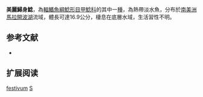{{Speciesbox
| name = 美麗鱘身鯰
| image = 
| image_width = 250px
| image_caption = 
| status = NE
| status_system = IUCN3.1
| genus = Sturisoma
| species = festivum
| authority = [[Myers|Myers]], 1942
| synonyms = 
}}

'''美麗鱘身鯰'''，為[[輻鰭魚綱|輻鰭魚綱]][[鯰形目|鯰形目]][[甲鯰科|甲鯰科]]的其中一[[種|種]]，為熱帶淡水魚，分布於[[南美洲|南美洲]][[馬拉開波湖|馬拉開波湖]]流域，體長可達16.9公分，棲息在底層水域，生活習性不明。
==参考文献==
*{{FishBase_species|genus=Sturisoma|species=festivum|year=2014|month=12}}

== 扩展阅读 ==
{{refbegin}}
{{wikispecies-inline|Sturisoma festivum|美麗鱘身鯰}}
{{refend}}
{{Taxonbar|from=Q494945}}

[[Category:鱘身鯰屬|festivum]]
[[Category:1942年描述的魚類|S]]